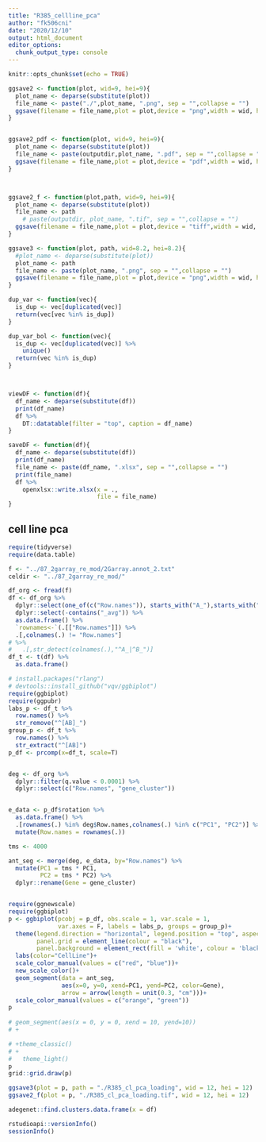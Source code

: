 ```yaml
---
title: "R385_cellline_pca"
author: "fk506cni"
date: "2020/12/10"
output: html_document
editor_options: 
  chunk_output_type: console
---
```


```r
knitr::opts_chunk$set(echo = TRUE)
```



```r
ggsave2 <- function(plot, wid=9, hei=9){
  plot_name <- deparse(substitute(plot))
  file_name <- paste("./",plot_name, ".png", sep = "",collapse = "")
  ggsave(filename = file_name,plot = plot,device = "png",width = wid, height = hei,dpi = 300,units = "cm")
}


ggsave2_pdf <- function(plot, wid=9, hei=9){
  plot_name <- deparse(substitute(plot))
  file_name <- paste(outputdir,plot_name, ".pdf", sep = "",collapse = "")
  ggsave(filename = file_name,plot = plot,device = "pdf",width = wid, height = hei,dpi = 300,units = "cm")
}



ggsave2_f <- function(plot,path, wid=9, hei=9){
  plot_name <- deparse(substitute(plot))
  file_name <- path
    # paste(outputdir, plot_name, ".tif", sep = "",collapse = "")
  ggsave(filename = file_name,plot = plot,device = "tiff",width = wid, height = hei,dpi = 300,units = "cm")
}

ggsave3 <- function(plot, path, wid=8.2, hei=8.2){
  #plot_name <- deparse(substitute(plot))
  plot_name <- path
  file_name <- paste(plot_name, ".png", sep = "",collapse = "")
  ggsave(filename = file_name,plot = plot,device = "png",width = wid, height = hei,dpi = 600,units = "cm")
}

dup_var <- function(vec){
  is_dup <- vec[duplicated(vec)]
  return(vec[vec %in% is_dup])
}

dup_var_bol <- function(vec){
  is_dup <- vec[duplicated(vec)] %>%
    unique()
  return(vec %in% is_dup)
}



viewDF <- function(df){
  df_name <- deparse(substitute(df))
  print(df_name)
  df %>%
    DT::datatable(filter = "top", caption = df_name)
}

saveDF <- function(df){
  df_name <- deparse(substitute(df))
  print(df_name)
  file_name <- paste(df_name, ".xlsx", sep = "",collapse = "")
  print(file_name)
  df %>%
    openxlsx::write.xlsx(x = .,
                         file = file_name)
}
```



## cell line pca
```r
require(tidyverse)
require(data.table)
```



```r
f <- "../87_2garray_re_mod/2Garray.annot_2.txt"
celdir <- "../87_2garray_re_mod/"
```

```r
df_org <- fread(f)
df <- df_org %>%
  dplyr::select(one_of(c("Row.names")), starts_with("A_"),starts_with("B_")) %>%
  dplyr::select(-contains("_avg")) %>%
  as.data.frame() %>%
  `rownames<-`(.[["Row.names"]]) %>%
  .[,colnames(.) != "Row.names"]
# %>%
#   .[,str_detect(colnames(.),"^A_|^B_")]
df_t <- t(df) %>%
  as.data.frame()

```

```r
# install.packages("rlang")
# devtools::install_github("vqv/ggbiplot")
require(ggbiplot)
require(ggpubr)
labs_p <- df_t %>%
  row.names() %>%
  str_remove("^[AB]_")
group_p <- df_t %>%
  row.names() %>%
  str_extract("^[AB]")
p_df <- prcomp(x=df_t, scale=T)



```


```r

deg <- df_org %>%
  dplyr::filter(q.value < 0.0001) %>%
  dplyr::select(c("Row.names", "gene_cluster"))


e_data <- p_df$rotation %>%
  as.data.frame() %>%
  .[rownames(.) %in% deg$Row.names,colnames(.) %in% c("PC1", "PC2")] %>%
  mutate(Row.names = rownames(.))

tms <- 4000

ant_seg <- merge(deg, e_data, by="Row.names") %>%
  mutate(PC1 = tms * PC1,
         PC2 = tms * PC2) %>%
  dplyr::rename(Gene = gene_cluster)



```

```r
require(ggnewscale)
require(ggbiplot)
p <- ggbiplot(pcobj = p_df, obs.scale = 1, var.scale = 1,
              var.axes = F, labels = labs_p, groups = group_p)+
  theme(legend.direction = "horizontal", legend.position = "top", aspect.ratio = 1,
        panel.grid = element_line(colour = "black"),
        panel.background = element_rect(fill = 'white', colour = 'black'))+
  labs(color="CellLine")+
  scale_color_manual(values = c("red", "blue"))+
  new_scale_color()+
  geom_segment(data = ant_seg,
               aes(x=0, y=0, xend=PC1, yend=PC2, color=Gene),
               arrow = arrow(length = unit(0.3, "cm")))+
  scale_color_manual(values = c("orange", "green"))
p
  
# geom_segment(aes(x = 0, y = 0, xend = 10, yend=10))
# +

# +theme_classic()
# +
#   theme_light()
p
grid::grid.draw(p)

ggsave3(plot = p, path = "./R385_cl_pca_loading", wid = 12, hei = 12)
ggsave2_f(plot = p, "./R385_cl_pca_loading.tif", wid = 12, hei = 12)
```


```r
adegenet::find.clusters.data.frame(x = df)
```

```r
rstudioapi::versionInfo()
sessionInfo()
```

